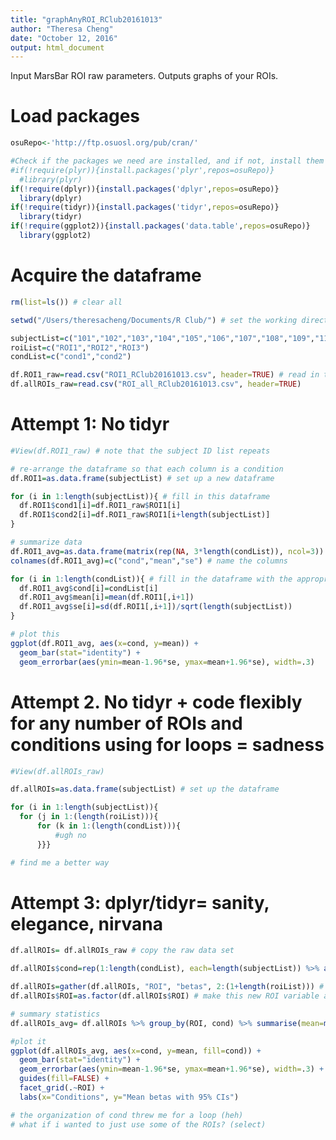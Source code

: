 ```yaml
---
title: "graphAnyROI_RClub20161013"
author: "Theresa Cheng"
date: "October 12, 2016"
output: html_document
---
```


Input MarsBar ROI raw parameters. Outputs graphs of your ROIs.

# Load packages
```r
osuRepo<-'http://ftp.osuosl.org/pub/cran/'

#Check if the packages we need are installed, and if not, install them
#if(!require(plyr)){install.packages('plyr',repos=osuRepo)}
  #library(plyr)
if(!require(dplyr)){install.packages('dplyr',repos=osuRepo)}
  library(dplyr)
if(!require(tidyr)){install.packages('tidyr',repos=osuRepo)}
  library(tidyr)
if(!require(ggplot2)){install.packages('data.table',repos=osuRepo)}
  library(ggplot2)
```

# Acquire the dataframe
```r
rm(list=ls()) # clear all

setwd("/Users/theresacheng/Documents/R Club/") # set the working directory to the file location

subjectList=c("101","102","103","104","105","106","107","108","109","110")
roiList=c("ROI1","ROI2","ROI3")
condList=c("cond1","cond2")

df.ROI1_raw=read.csv("ROI1_RClub20161013.csv", header=TRUE) # read in the filename 
df.allROIs_raw=read.csv("ROI_all_RClub20161013.csv", header=TRUE) 
```

# Attempt 1: No tidyr
```r
#View(df.ROI1_raw) # note that the subject ID list repeats

# re-arrange the dataframe so that each column is a condition
df.ROI1=as.data.frame(subjectList) # set up a new dataframe 

for (i in 1:length(subjectList)){ # fill in this dataframe
  df.ROI1$cond1[i]=df.ROI1_raw$ROI1[i]
  df.ROI1$cond2[i]=df.ROI1_raw$ROI1[i+length(subjectList)]
}

# summarize data
df.ROI1_avg=as.data.frame(matrix(rep(NA, 3*length(condList)), ncol=3)) # set up a dataframe with summary parameters
colnames(df.ROI1_avg)=c("cond","mean","se") # name the columns

for (i in 1:length(condList)){ # fill in the dataframe with the appropriate parameters
  df.ROI1_avg$cond[i]=condList[i]
  df.ROI1_avg$mean[i]=mean(df.ROI1[,i+1])
  df.ROI1_avg$se[i]=sd(df.ROI1[,i+1])/sqrt(length(subjectList))
}

# plot this
ggplot(df.ROI1_avg, aes(x=cond, y=mean)) +
  geom_bar(stat="identity") +
  geom_errorbar(aes(ymin=mean-1.96*se, ymax=mean+1.96*se), width=.3)
```

# Attempt 2. No tidyr + code flexibly for any number of ROIs and conditions using for loops = sadness
```r
#View(df.allROIs_raw)

df.allROIs=as.data.frame(subjectList) # set up the dataframe 

for (i in 1:length(subjectList)){
  for (j in 1:(length(roiList))){
      for (k in 1:(length(condList))){
          #ugh no
      }}}

# find me a better way
```

# Attempt 3: dplyr/tidyr= sanity, elegance, nirvana
```r
df.allROIs= df.allROIs_raw # copy the raw data set

df.allROIs$cond=rep(1:length(condList), each=length(subjectList)) %>% as.factor() # create a variable called condition, fill it with values, make it a factor

df.allROIs=gather(df.allROIs, "ROI", "betas", 2:(1+length(roiList))) # use tidyr MAGIC. take df.allROIs and create two new columns called ROI and beta. The ROI column will be populated by the column names of columns 2-4, while the beta column will be populated by the values in the dataframe 
df.allROIs$ROI=as.factor(df.allROIs$ROI) # make this new ROI variable a factor

# summary statistics
df.allROIs_avg= df.allROIs %>% group_by(ROI, cond) %>% summarise(mean=mean(betas),se=sd(betas)/sqrt(length(subjectList))) # copy the old df but group it by ROI and condition, and then calculate the mean and se for each ROI-condition combo

#plot it
ggplot(df.allROIs_avg, aes(x=cond, y=mean, fill=cond)) +
  geom_bar(stat="identity") +
  geom_errorbar(aes(ymin=mean-1.96*se, ymax=mean+1.96*se), width=.3) +
  guides(fill=FALSE) +
  facet_grid(.~ROI) +
  labs(x="Conditions", y="Mean betas with 95% CIs")

# the organization of cond threw me for a loop (heh)
# what if i wanted to just use some of the ROIs? (select)
```
